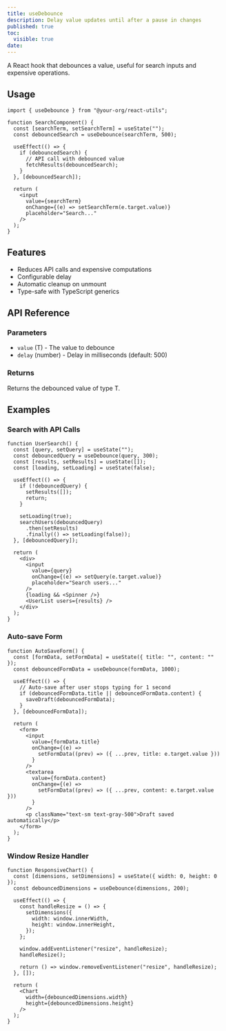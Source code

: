 ```yaml
---
title: useDebounce
description: Delay value updates until after a pause in changes
published: true
toc:
  visible: true
date:
---
```


A React hook that debounces a value, useful for search inputs and expensive operations.

## Usage

```tsx
import { useDebounce } from "@your-org/react-utils";

function SearchComponent() {
  const [searchTerm, setSearchTerm] = useState("");
  const debouncedSearch = useDebounce(searchTerm, 500);

  useEffect(() => {
    if (debouncedSearch) {
      // API call with debounced value
      fetchResults(debouncedSearch);
    }
  }, [debouncedSearch]);

  return (
    <input
      value={searchTerm}
      onChange={(e) => setSearchTerm(e.target.value)}
      placeholder="Search..."
    />
  );
}
```

## Features

- Reduces API calls and expensive computations
- Configurable delay
- Automatic cleanup on unmount
- Type-safe with TypeScript generics

## API Reference

### Parameters

- `value` (T) - The value to debounce
- `delay` (number) - Delay in milliseconds (default: 500)

### Returns

Returns the debounced value of type T.

## Examples

### Search with API Calls

```tsx
function UserSearch() {
  const [query, setQuery] = useState("");
  const debouncedQuery = useDebounce(query, 300);
  const [results, setResults] = useState([]);
  const [loading, setLoading] = useState(false);

  useEffect(() => {
    if (!debouncedQuery) {
      setResults([]);
      return;
    }

    setLoading(true);
    searchUsers(debouncedQuery)
      .then(setResults)
      .finally(() => setLoading(false));
  }, [debouncedQuery]);

  return (
    <div>
      <input
        value={query}
        onChange={(e) => setQuery(e.target.value)}
        placeholder="Search users..."
      />
      {loading && <Spinner />}
      <UserList users={results} />
    </div>
  );
}
```

### Auto-save Form

```tsx
function AutoSaveForm() {
  const [formData, setFormData] = useState({ title: "", content: "" });
  const debouncedFormData = useDebounce(formData, 1000);

  useEffect(() => {
    // Auto-save after user stops typing for 1 second
    if (debouncedFormData.title || debouncedFormData.content) {
      saveDraft(debouncedFormData);
    }
  }, [debouncedFormData]);

  return (
    <form>
      <input
        value={formData.title}
        onChange={(e) =>
          setFormData((prev) => ({ ...prev, title: e.target.value }))
        }
      />
      <textarea
        value={formData.content}
        onChange={(e) =>
          setFormData((prev) => ({ ...prev, content: e.target.value }))
        }
      />
      <p className="text-sm text-gray-500">Draft saved automatically</p>
    </form>
  );
}
```

### Window Resize Handler

```tsx
function ResponsiveChart() {
  const [dimensions, setDimensions] = useState({ width: 0, height: 0 });
  const debouncedDimensions = useDebounce(dimensions, 200);

  useEffect(() => {
    const handleResize = () => {
      setDimensions({
        width: window.innerWidth,
        height: window.innerHeight,
      });
    };

    window.addEventListener("resize", handleResize);
    handleResize();

    return () => window.removeEventListener("resize", handleResize);
  }, []);

  return (
    <Chart
      width={debouncedDimensions.width}
      height={debouncedDimensions.height}
    />
  );
}
```
